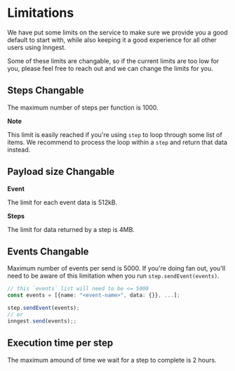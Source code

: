 
# Limitations

We have put some limits on the service to make sure we provide you a good default to start with, while also keeping it a good experience for all other users using Inngest.

Some of these limits are changable, so if the current limits are too low for you, please feel free to reach out and we can change the limits for you.

## Steps <Tag>Changable</Tag>

The maximum number of steps per function is 1000.

**Note**

This limit is easily reached if you're using `step` to loop through some list of items.
We recommend to process the loop within a `step` and return that data instead.

## Payload size <Tag>Changable</Tag>

**Event**

The limit for each event data is 512kB.

**Steps**

The limit for data returned by a step is 4MB.

## Events <Tag>Changable</Tag>

Maximum number of events per send is 5000.
If you're doing fan out, you'll need to be aware of this limitation when you run `step.sendEvent(events)`.

```typescript
// this `events` list will need to be <= 5000
const events = [{name: "<event-name>", data: {}}, ...];

step.sendEvent(events);
// or
inngest.send(events);;
```

## Execution time per step

The maximum amound of time we wait for a step to complete is 2 hours.
